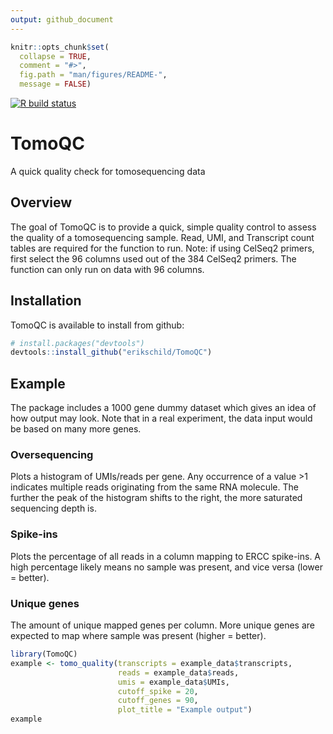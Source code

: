 ```yaml
---
output: github_document
---
```


```r
knitr::opts_chunk$set(
  collapse = TRUE,
  comment = "#>",
  fig.path = "man/figures/README-",
  message = FALSE)
```
<!-- badges: start -->
[![R build status](https://github.com/erikschild/TomoQC/workflows/R-CMD-check/badge.svg)](https://github.com/erikschild/TomoQC/actions)
<!-- badges: end -->


# TomoQC
A quick quality check for tomosequencing data

## Overview
The goal of TomoQC is to provide a quick, simple quality control to assess the quality of a tomosequencing sample.
Read, UMI, and Transcript count tables are required for the function to run.
Note: if using CelSeq2 primers, first select the 96 columns used out of the 384 CelSeq2 primers. The function can only run on data with 96 columns.

## Installation
TomoQC is available to install from github:

```r
# install.packages("devtools")
devtools::install_github("erikschild/TomoQC")
```

## Example
The package includes a 1000 gene dummy dataset which gives an idea of how output may look. Note that in a real experiment, the data input would be based on many more genes.

### Oversequencing
Plots a histogram of UMIs/reads per gene. Any occurrence of a value >1 indicates multiple reads originating from the same RNA molecule. The further the peak of the histogram shifts to the right, the more saturated sequencing depth is.

### Spike-ins
Plots the percentage of all reads in a column mapping to ERCC spike-ins. A high percentage likely means no sample was present, and vice versa (lower = better).

### Unique genes
The amount of unique mapped genes per column. More unique genes are expected to map where sample was present (higher = better).

```r
library(TomoQC)
example <- tomo_quality(transcripts = example_data$transcripts,
                        reads = example_data$reads,
                        umis = example_data$UMIs,
                        cutoff_spike = 20,
                        cutoff_genes = 90,
                        plot_title = "Example output")
example
```

